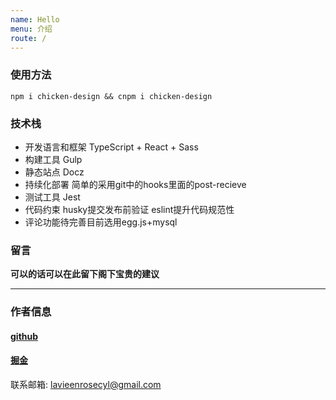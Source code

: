 ```yaml
---
name: Hello
menu: 介绍
route: /
---
```



 
<FirstPage />

### 使用方法

```
npm i chicken-design && cnpm i chicken-design 

```

### 技术栈

- 开发语言和框架 TypeScript + React + Sass
- 构建工具 Gulp
- 静态站点 Docz
- 持续化部署 简单的采用git中的hooks里面的post-recieve
- 测试工具 Jest
- 代码约束 husky提交发布前验证 eslint提升代码规范性
- 评论功能待完善目前选用egg.js+mysql


### 留言

**可以的话可以在此留下阁下宝贵的建议**

-------------------------------------
<Commnet />

### 作者信息

####  **[github](https://github.com/Lavieenrose99)**

####  **[掘金](https://juejin.cn/user/1855631360798509)**

联系邮箱: lavieenrosecyl@gmail.com




